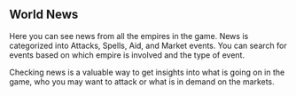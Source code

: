 ## World News

Here you can see news from all the empires in the game. News is categorized into Attacks, Spells, Aid, and Market events. You can search for events based on which empire is involved and the type of event.

Checking news is a valuable way to get insights into what is going on in the game, who you may want to attack or what is in demand on the markets.
